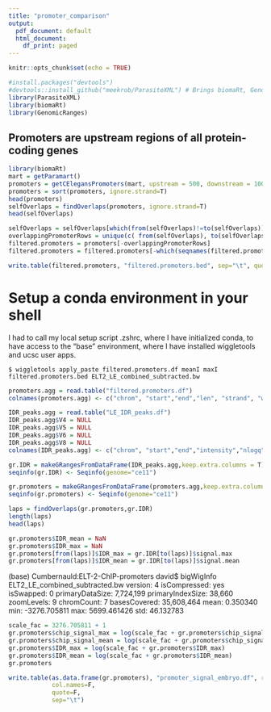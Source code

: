 ```yaml
---
title: "promoter_comparison"
output:
  pdf_document: default
  html_document:
    df_print: paged
---
```


```r
knitr::opts_chunk$set(echo = TRUE)

#install.packages("devtools")
#devtools::install_github("meekrob/ParasiteXML") # Brings biomaRt, GenomicRanges
library(ParasiteXML)
library(biomaRt)
library(GenomicRanges)
```

## Promoters are upstream regions of all protein-coding genes

```r
library(biomaRt)
mart = getParamart()
promoters = getCElegansPromoters(mart, upstream = 500, downstream = 100) 
promoters = sort(promoters, ignore.strand=T)
head(promoters)
selfOverlaps = findOverlaps(promoters, ignore.strand=T)
head(selfOverlaps)

selfOverlaps = selfOverlaps[which(from(selfOverlaps)!=to(selfOverlaps))]
overlappingPromoterRows = unique(c( from(selfOverlaps), to(selfOverlaps)))
filtered.promoters = promoters[-overlappingPromoterRows]
filtered.promoters = filtered.promoters[-which(seqnames(filtered.promoters) == 'chrM')]

write.table(filtered.promoters, "filtered.promoters.bed", sep="\t", quote=F, row.names=F, col.names=F)
```

# Setup a conda environment in your shell
I had to call my local setup script .zshrc, where I have initialized conda,
to have access to the "base" environment, where I have installed wiggletools and ucsc user apps.

`$ wiggletools apply_paste filtered.promoters.df meanI maxI filtered.promoters.bed ELT2_LE_combined_subtracted.bw`

```r
promoters.agg = read.table("filtered.promoters.df")
colnames(promoters.agg) <- c("chrom", "start","end","len", "strand", "wbps_gene_id", "gene_name", "chip_signal_mean", "chip_signal_max")

IDR_peaks.agg = read.table("LE_IDR_peaks.df")
IDR_peaks.agg$V4 = NULL
IDR_peaks.agg$V5 = NULL
IDR_peaks.agg$V6 = NULL
IDR_peaks.agg$V8 = NULL
colnames(IDR_peaks.agg) <- c("chrom", "start","end","intensity","nlogq","offset","signal.mean","signal.max")

gr.IDR = makeGRangesFromDataFrame(IDR_peaks.agg,keep.extra.columns = T)
seqinfo(gr.IDR) <- Seqinfo(genome="ce11")

gr.promoters = makeGRangesFromDataFrame(promoters.agg,keep.extra.columns = T)
seqinfo(gr.promoters) <- Seqinfo(genome="ce11")
```

```r
laps = findOverlaps(gr.promoters,gr.IDR)
length(laps)
head(laps)

gr.promoters$IDR_mean = NaN
gr.promoters$IDR_max = NaN
gr.promoters[from(laps)]$IDR_max = gr.IDR[to(laps)]$signal.max
gr.promoters[from(laps)]$IDR_mean = gr.IDR[to(laps)]$signal.mean
```

(base) Cumbernauld:ELT-2-ChIP-promoters david$ bigWigInfo ELT2_LE_combined_subtracted.bw 
version: 4
isCompressed: yes
isSwapped: 0
primaryDataSize: 7,724,199
primaryIndexSize: 38,660
zoomLevels: 9
chromCount: 7
basesCovered: 35,608,464
mean: 0.350340
min: -3276.705811
max: 5699.461426
std: 46.132783

```r
scale_fac = 3276.705811 + 1
gr.promoters$chip_signal_max = log(scale_fac + gr.promoters$chip_signal_max)
gr.promoters$chip_signal_mean = log(scale_fac + gr.promoters$chip_signal_mean)
gr.promoters$IDR_max = log(scale_fac + gr.promoters$IDR_max)
gr.promoters$IDR_mean = log(scale_fac + gr.promoters$IDR_mean)
gr.promoters
```
```r
write.table(as.data.frame(gr.promoters), "promoter_signal_embryo.df", row.names=F,
            col.names=F,
            quote=F,
            sep="\t")
```
